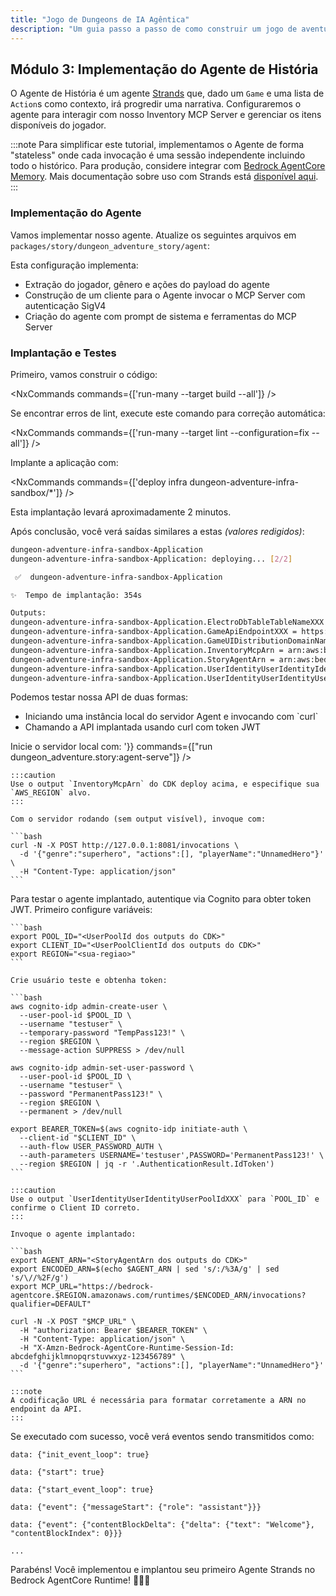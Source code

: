 ```yaml
---
title: "Jogo de Dungeons de IA Agêntica"
description: "Um guia passo a passo de como construir um jogo de aventura de dungeon alimentado por IA agêntica usando o @aws/nx-plugin."
---
```




## Módulo 3: Implementação do Agente de História

O Agente de História é um agente [Strands](https://strandsagents.com/) que, dado um `Game` e uma lista de `Action`s como contexto, irá progredir uma narrativa. Configuraremos o agente para interagir com nosso Inventory MCP Server e gerenciar os itens disponíveis do jogador.

:::note
Para simplificar este tutorial, implementamos o Agente de forma "stateless" onde cada invocação é uma sessão independente incluindo todo o histórico. Para produção, considere integrar com [Bedrock AgentCore Memory](https://docs.aws.amazon.com/bedrock-agentcore/latest/devguide/memory.html). Mais documentação sobre uso com Strands está [disponível aqui](https://github.com/aws/bedrock-agentcore-sdk-python/tree/main/src/bedrock_agentcore/memory/integrations/strands).
:::

### Implementação do Agente

Vamos implementar nosso agente. Atualize os seguintes arquivos em `packages/story/dungeon_adventure_story/agent`:

<Tabs>
  <TabItem label="main.py">
<E2EDiff lang="python" before="dungeon-adventure/3/main.py.old.template" after="dungeon-adventure/3/main.py.template" />
  </TabItem>
  <TabItem label="agent.py">
<E2EDiff lang="python" before="dungeon-adventure/3/agent.py.old.template" after="dungeon-adventure/3/agent.py.template" />
  </TabItem>
</Tabs>

Esta configuração implementa:

- Extração do jogador, gênero e ações do payload do agente
- Construção de um cliente para o Agente invocar o MCP Server com autenticação SigV4
- Criação do agente com prompt de sistema e ferramentas do MCP Server

### Implantação e Testes

Primeiro, vamos construir o código:

<NxCommands commands={['run-many --target build --all']} />

<Aside type="tip">
Se encontrar erros de lint, execute este comando para correção automática:

<NxCommands commands={['run-many --target lint --configuration=fix --all']} />
</Aside>

Implante a aplicação com:

<NxCommands commands={['deploy infra dungeon-adventure-infra-sandbox/*']} />

Esta implantação levará aproximadamente 2 minutos.

Após conclusão, você verá saídas similares a estas _(valores redigidos)_:

```bash
dungeon-adventure-infra-sandbox-Application
dungeon-adventure-infra-sandbox-Application: deploying... [2/2]

 ✅  dungeon-adventure-infra-sandbox-Application

✨  Tempo de implantação: 354s

Outputs:
dungeon-adventure-infra-sandbox-Application.ElectroDbTableTableNameXXX = dungeon-adventure-infra-sandbox-Application-ElectroDbTableXXX-YYY
dungeon-adventure-infra-sandbox-Application.GameApiEndpointXXX = https://xxx.execute-api.region.amazonaws.com/prod/
dungeon-adventure-infra-sandbox-Application.GameUIDistributionDomainNameXXX = xxx.cloudfront.net
dungeon-adventure-infra-sandbox-Application.InventoryMcpArn = arn:aws:bedrock-agentcore:region:xxxxxxx:runtime/dungeonadventureventoryMcpServerXXXX-YYYY
dungeon-adventure-infra-sandbox-Application.StoryAgentArn = arn:aws:bedrock-agentcore:region:xxxxxxx:runtime/dungeonadventurecationStoryAgentXXXX-YYYY
dungeon-adventure-infra-sandbox-Application.UserIdentityUserIdentityIdentityPoolIdXXX = region:xxx
dungeon-adventure-infra-sandbox-Application.UserIdentityUserIdentityUserPoolIdXXX = region_xxx
```

Podemos testar nossa API de duas formas:
<ul>
<li>Iniciando uma instância local do servidor Agent e invocando com `curl`</li>
<li>Chamando a API implantada usando curl com token JWT</li>
</ul>

<Tabs>
  <TabItem label="Local">
  Inicie o servidor local com:
    <NxCommands highlights={['arn:aws:bedrock-agentcore:region:xxxxxxx:runtime/dungeonadventureventoryMcpServerXXXX-YYYY', 'region']} env={{INVENTORY_MCP_ARN:"arn:aws:bedrock-agentcore:region:xxxxxxx:runtime/dungeonadventureventoryMcpServerXXXX-YYYY", AWS_REGION: '<region>'}} commands={["run dungeon_adventure.story:agent-serve"]} />

    :::caution
    Use o output `InventoryMcpArn` do CDK deploy acima, e especifique sua `AWS_REGION` alvo.
    :::

    Com o servidor rodando (sem output visível), invoque com:

    ```bash
    curl -N -X POST http://127.0.0.1:8081/invocations \
      -d '{"genre":"superhero", "actions":[], "playerName":"UnnamedHero"}' \
      -H "Content-Type: application/json"
    ```
  </TabItem>
  <TabItem label="Implantado">
    Para testar o agente implantado, autentique via Cognito para obter token JWT. Primeiro configure variáveis:

    ```bash
    export POOL_ID="<UserPoolId dos outputs do CDK>"
    export CLIENT_ID="<UserPoolClientId dos outputs do CDK>"
    export REGION="<sua-regiao>"
    ```

    Crie usuário teste e obtenha token:

    ```bash
    aws cognito-idp admin-create-user \
      --user-pool-id $POOL_ID \
      --username "testuser" \
      --temporary-password "TempPass123!" \
      --region $REGION \
      --message-action SUPPRESS > /dev/null

    aws cognito-idp admin-set-user-password \
      --user-pool-id $POOL_ID \
      --username "testuser" \
      --password "PermanentPass123!" \
      --region $REGION \
      --permanent > /dev/null

    export BEARER_TOKEN=$(aws cognito-idp initiate-auth \
      --client-id "$CLIENT_ID" \
      --auth-flow USER_PASSWORD_AUTH \
      --auth-parameters USERNAME='testuser',PASSWORD='PermanentPass123!' \
      --region $REGION | jq -r '.AuthenticationResult.IdToken')
    ```

    :::caution
    Use o output `UserIdentityUserIdentityUserPoolIdXXX` para `POOL_ID` e confirme o Client ID correto.
    :::

    Invoque o agente implantado:

    ```bash
    export AGENT_ARN="<StoryAgentArn dos outputs do CDK>"
    export ENCODED_ARN=$(echo $AGENT_ARN | sed 's/:/%3A/g' | sed 's/\//%2F/g')
    export MCP_URL="https://bedrock-agentcore.$REGION.amazonaws.com/runtimes/$ENCODED_ARN/invocations?qualifier=DEFAULT"

    curl -N -X POST "$MCP_URL" \
      -H "authorization: Bearer $BEARER_TOKEN" \
      -H "Content-Type: application/json" \
      -H "X-Amzn-Bedrock-AgentCore-Runtime-Session-Id: abcdefghijklmnopqrstuvwxyz-123456789" \
      -d '{"genre":"superhero", "actions":[], "playerName":"UnnamedHero"}'
    ```

    :::note
    A codificação URL é necessária para formatar corretamente a ARN no endpoint da API.
    :::
  </TabItem>
</Tabs>

Se executado com sucesso, você verá eventos sendo transmitidos como:

```
data: {"init_event_loop": true}

data: {"start": true}

data: {"start_event_loop": true}

data: {"event": {"messageStart": {"role": "assistant"}}}

data: {"event": {"contentBlockDelta": {"delta": {"text": "Welcome"}, "contentBlockIndex": 0}}}

...
```

Parabéns! Você implementou e implantou seu primeiro Agente Strands no Bedrock AgentCore Runtime! 🎉🎉🎉
